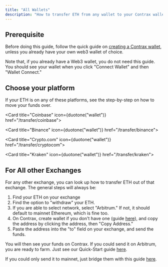 ```yaml
---
title: "All Wallets"
description: "How to transfer ETH from any wallet to your Contrax wallet"
---
```


## Prerequisite

Before doing this guide, follow the quick guide on [creating a Contrax wallet](../start/wallet-setup), unless you already have your own web3 wallet of choice.

Note that, if you already have a Web3 wallet, you do not need this guide. You should see your wallet when you click "Connect Wallet" and then "Wallet Connect."

## Choose your platform

If your ETH is on any of these platforms, see the step-by-step on how to move your funds over.

<Card title="Coinbase" icon={duotone("wallet")} href="/transfer/coinbase"></Card>

<Card title="Binance" icon={duotone("wallet")} href="/transfer/binance"></Card>

<Card title="Crypto.com" icon={duotone("wallet")} href="/transfer/cryptocom"></Card>

<Card title="Kraken" icon={duotone("wallet")} href="/transfer/kraken"></Card>

## For All other Exchanges

For any other exchange, you can look up how to transfer ETH out of that exchange. The general steps will always be:

1. Find your ETH on your exchange
2. Find the option to "withdraw" your ETH.
3. If you are able to select network, select "Arbitrum." If not, it should default to mainnet Ethereum, which is fine too.
4. On Contrax, create wallet if you don't have one (guide [here](../start/wallet-setup)), and copy the address by clicking the address, then "Copy Address."
5. Paste the address into the "to" field on your exchange, and send the funds.

You will then see your funds on Contrax. If you could send it on Arbitrum, you are ready to farm. Just see our Quick-Start guide [here](../start/quick-start).

If you could only send it to mainnet, just bridge them with this guide [here](../contrax-dapp/bridge).
